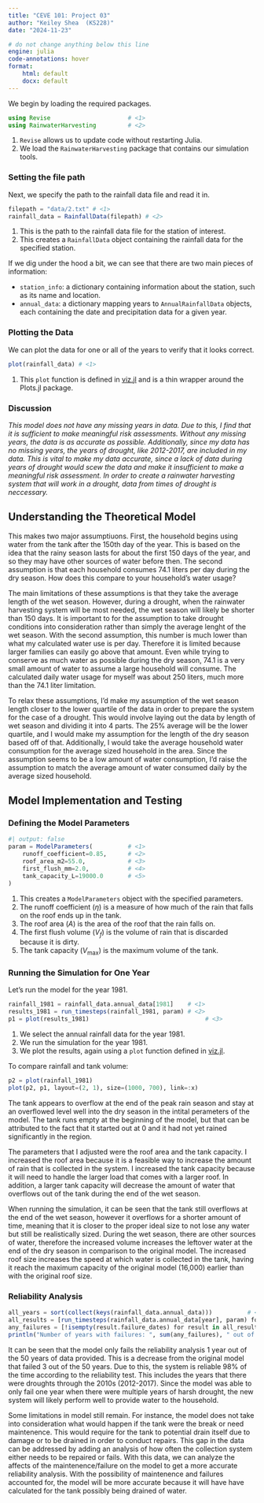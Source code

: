 ```yaml
---
title: "CEVE 101: Project 03"
author: "Keiley Shea  (KS228)"
date: "2024-11-23"

# do not change anything below this line
engine: julia
code-annotations: hover
format:
    html: default
    docx: default
---
```


We begin by loading the required packages.

```julia
using Revise                      # <1>
using RainwaterHarvesting         # <2>
```

1. `Revise` allows us to update code without restarting Julia.
2. We load the `RainwaterHarvesting` package that contains our simulation tools.

### Setting the file path

Next, we specify the path to the rainfall data file and read it in.

```julia
filepath = "data/2.txt" # <1>   
rainfall_data = RainfallData(filepath) # <2>
```

1. This is the path to the rainfall data file for the station of interest.
2. This creates a `RainfallData` object containing the rainfall data for the specified station.

If we dig under the hood a bit, we can see that there are two main pieces of information:

- `station_info`: a dictionary containing information about the station, such as its name and location.
- `annual_data`: a dictionary mapping years to `AnnualRainfallData` objects, each containing the date and precipitation data for a given year.

### Plotting the Data

We can plot the data for one or all of the years to verify that it looks correct.

```julia
plot(rainfall_data) # <1>
```

1. This `plot` function is defined in [viz.jl](./RainwaterHarvesting/src/viz.jl) and is a thin wrapper around the Plots.jl package.

### Discussion

*This model does not have any missing years in data. Due to this, I find that it is sufficient to make meaningful risk assessments. Without any missing years, the 
data is as accurate as possible.
Additionally, since my data has no missing years, the years of drought, like 2012-2017, are included in my data. This is vital to make my data accurate, since a 
lack of data during years of drought would scew the data and make it insufficient to make a meaningful risk assessment. In order to create a rainwater harvesting 
system that will work in a drought, data from times of drought is neccessary.*

## Understanding the Theoretical Model

This makes two major assumptiuons.
First, the household begins using water from the tank after the 150th day of the year.
This is based on the idea that the rainy season lasts for about the first 150 days of the year, and so they may have other sources of water before then.
The second assumption is that each household consumes 74.1 liters per day during the dry season.
How does this compare to your household's water usage?

The main limitations of these assumptions is that they take the average length of the wet season. However, during a drought, when the rainwater harvesting system 
will be most needed, the wet season will likely be shorter than 150 days. It is important to for the assumption to take drought conditions into consideration 
rather than simply the average lenght of the wet season. With the second assumption, this number is much lower than what my calculated water use is per day. 
Therefore it is limited because larger families can easily go above that amount. Even while trying to conserve as much water as possible during the dry season, 
74.1 is a very small amount of water to assume a large household will consume. The calculated daily water usage for myself was about 250 liters, much more than 
the 74.1 liter limitation. 

To relax these assumptions, I'd make my assumption of the wet season length closer to the lower quartile of the data in order to prepare the system for the case 
of a drought. This would involve laying out the data by length of wet season and dividing it into 4 parts. The 25% average will be the lower quartile, and I would 
make my assumption for the length of the dry season based off of that. Additionally, I would take the average household water consumption for the average sized 
household in the area. Since the assumption seems to be a low amount of water consumption, I'd raise the assumption to match the average amount of water consumed 
daily by the average sized household. 

## Model Implementation and Testing

### Defining the Model Parameters


```julia
#| output: false
param = ModelParameters(          # <1>
    runoff_coefficient=0.85,      # <2>
    roof_area_m2=55.0,            # <3>
    first_flush_mm=2.0,           # <4>
    tank_capacity_L=19000.0       # <5>
)
```

1. This creates a `ModelParameters` object with the specified parameters.
2. The runoff coefficient ($\eta$) is a measure of how much of the rain that falls on the roof ends up in the tank.
3. The roof area ($A$) is the area of the roof that the rain falls on.
4. The first flush volume ($V_f$) is the volume of rain that is discarded because it is dirty.
5. The tank capacity ($V_\text{max}$) is the maximum volume of the tank.

### Running the Simulation for One Year

Let's run the model for the year 1981.

```julia
rainfall_1981 = rainfall_data.annual_data[1981]    # <1>
results_1981 = run_timesteps(rainfall_1981, param) # <2>
p1 = plot(results_1981)                                 # <3>
```

1. We select the annual rainfall data for the year 1981.
2. We run the simulation for the year 1981.
3. We plot the results, again using a `plot` function defined in [viz.jl](./RainwaterHarvesting/src/viz.jl).

To compare rainfall and tank volume:

```julia
p2 = plot(rainfall_1981)
plot(p2, p1, layout=(2, 1), size=(1000, 700), link=:x)
```


The tank appears to overflow at the end of the peak rain season and stay at an overflowed level well into the dry season in the intital perameters of the model. 
The tank runs empty at the beginning of the model, but that can be attributed to the fact that it started out at 0 and it had not yet rained significantly in the 
region. 

The parameters that I adjusted were the roof area and the tank capacity. I increased the roof area because it is a feasible way to increase the amount of rain 
that is collected in the system. I increased the tank capacity because it will need to handle the larger load that comes with a larger roof. In addition, a larger 
tank capacity will decrease the amount of water that overflows out of the tank during the end of the wet season. 

When running the simulation, it can be seen that the tank still overflows at the end of the wet season, however it overflows for a shorter amount of time, meaning 
that it is closer to the proper ideal size to not lose any water but still be realistically sized. During the wet season, there are other sources of water, 
therefore the increased volume increases the leftover water at the end of the dry season in comparison to the original model. The increased roof size increases 
the speed at which water is collected in the tank, having it reach the maximum capacity of the original model (16,000) earlier than with the original roof size. 

### Reliability Analysis



```julia
all_years = sort(collect(keys(rainfall_data.annual_data)))          # <1>
all_results = [run_timesteps(rainfall_data.annual_data[year], param) for year in all_years]   # <2>
any_failures = [!isempty(result.failure_dates) for result in all_results]  # <3>
println("Number of years with failures: ", sum(any_failures), " out of ", length(all_years))  # <4>
```

It can be seen that the model only fails the reliability analysis 1 year out of the 50 years of data provided. This is a decrease from the original model that
failed 3 out of the 50 years. Due to this, the system is reliable 98% of the time according to the reliability test. This includes the years that there were 
droughts through the 2010s (2012-2017). Since the model was able to only fail one year when there were multiple years of harsh drought, the new system will likely 
perform well to provide water to the household. 

Some limitations in model still remain. For instance, the model does not take into consideration what would happen if the tank were the break or need maintenence. 
This would require for the tank to potential drain itself due to damage or to be drained in order to conduct repairs. This gap in the data can be addressed by 
adding an analysis of how often the collection system either needs to be repaired or fails. With this data, we can analyze the affects of the maintenence/failure 
on the model to get a more accurate reliability analysis. With the possibility of maintenence and failures accounted for, the model will be more accurate because 
it will have have calculated for the tank possibly being drained of water. 
